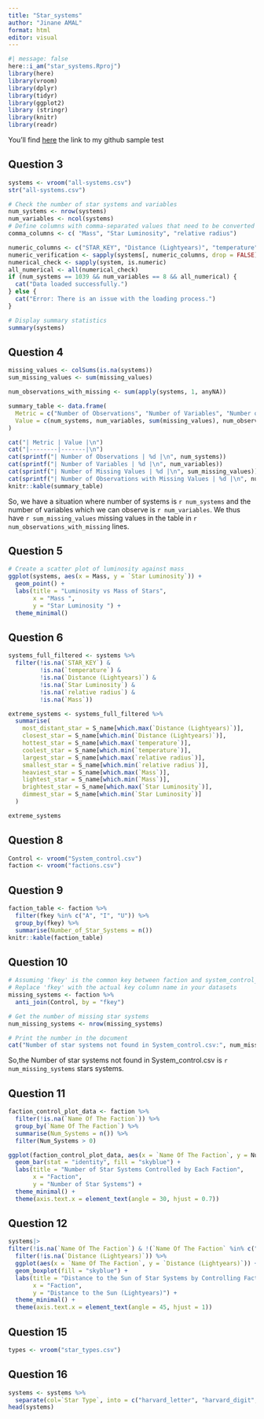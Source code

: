 ```yaml
---
title: "Star_systems"
author: "Jinane AMAL"
format: html
editor: visual
---
```


```r
#| message: false
here::i_am("star_systems.Rproj")
library(here)
library(vroom)
library(dplyr)
library(tidyr)
library(ggplot2)
library (stringr)
library(knitr)
library(readr)
```

You'll find [here](https://github.com/jinane1amal/star_systems.git) the link to my github sample test

## Question 3

```r
systems <- vroom("all-systems.csv")
str("all-systems.csv")
```

```r
# Check the number of star systems and variables
num_systems <- nrow(systems)
num_variables <- ncol(systems)
# Define columns with comma-separated values that need to be converted to numeric
comma_columns <- c( "Mass", "Star Luminosity", "relative radius")

numeric_columns <- c("STAR_KEY", "Distance (Lightyears)", "temperature", "Mass", "Star Luminosity", "relative radius")
numeric_verification <- sapply(systems[, numeric_columns, drop = FALSE], is.numeric)
numerical_check <- sapply(system, is.numeric)
all_numerical <- all(numerical_check)
if (num_systems == 1039 && num_variables == 8 && all_numerical) {
  cat("Data loaded successfully.")
} else {
  cat("Error: There is an issue with the loading process.")
}

# Display summary statistics
summary(systems)

```

## Question 4

```r

missing_values <- colSums(is.na(systems))
sum_missing_values <- sum(missing_values)

num_observations_with_missing <- sum(apply(systems, 1, anyNA))

summary_table <- data.frame(
  Metric = c("Number of Observations", "Number of Variables", "Number of Missing Values", "Number of Observations with Missing Values"),
  Value = c(num_systems, num_variables, sum(missing_values), num_observations_with_missing)
)

cat("| Metric | Value |\n")
cat("|--------|-------|\n")
cat(sprintf("| Number of Observations | %d |\n", num_systems))
cat(sprintf("| Number of Variables | %d |\n", num_variables))
cat(sprintf("| Number of Missing Values | %d |\n", sum_missing_values))
cat(sprintf("| Number of Observations with Missing Values | %d |\n", num_observations_with_missing))
knitr::kable(summary_table)
```

So, we have a situation where number of systems is `r num_systems` and the number of variables which we can observe is `r num_variables`. We thus have `r sum_missing_values ` missing values in the table in `r num_observations_with_missing` lines.

## Question 5

```r

# Create a scatter plot of luminosity against mass
ggplot(systems, aes(x = Mass, y = `Star Luminosity`)) +
  geom_point() +
  labs(title = "Luminosity vs Mass of Stars",
       x = "Mass ",
       y = "Star Luminosity ") +
  theme_minimal()
```
## Question 6


```r
systems_full_filtered <- systems %>%
  filter(!is.na(`STAR_KEY`) & 
         !is.na(`temperature`) & 
         !is.na(`Distance (Lightyears)`) & 
         !is.na(`Star Luminosity`) & 
         !is.na(`relative radius`) & 
         !is.na(`Mass`))

```
                                                             
```r
extreme_systems <- systems_full_filtered %>%
  summarise(
    most_distant_star = S_name[which.max(`Distance (Lightyears)`)],
    closest_star = S_name[which.min(`Distance (Lightyears)`)],
    hottest_star = S_name[which.max(`temperature`)],
    coolest_star = S_name[which.min(`temperature`)],
    largest_star = S_name[which.max(`relative radius`)],
    smallest_star = S_name[which.min(`relative radius`)],
    heaviest_star = S_name[which.max(`Mass`)],
    lightest_star = S_name[which.min(`Mass`)],
    brightest_star = S_name[which.max(`Star Luminosity`)],
    dimmest_star = S_name[which.min(`Star Luminosity`)]
  )

extreme_systems

```

## Question 8

```r
Control <- vroom("System_control.csv")
faction <- vroom("factions.csv")
```
## Question 9

```r
faction_table <- faction %>%
  filter(fkey %in% c("A", "I", "U")) %>%
  group_by(fkey) %>%
  summarise(Number_of_Star_Systems = n())
knitr::kable(faction_table)
```



## Question 10

```r


# Assuming 'fkey' is the common key between faction and system_control_data
# Replace 'fkey' with the actual key column name in your datasets
missing_systems <- faction %>%
  anti_join(Control, by = "fkey")

# Get the number of missing star systems
num_missing_systems <- nrow(missing_systems)

# Print the number in the document
cat("Number of star systems not found in System_control.csv:", num_missing_systems)

```
So,the Number of star systems not found in System_control.csv is `r num_missing_systems` stars systems.

## Question 11

```r

faction_control_plot_data <- faction %>%
  filter(!is.na(`Name Of The Faction`)) %>%
  group_by(`Name Of The Faction`) %>%
  summarise(Num_Systems = n()) %>%
  filter(Num_Systems > 0)

ggplot(faction_control_plot_data, aes(x = `Name Of The Faction`, y = Num_Systems)) +
  geom_bar(stat = "identity", fill = "skyblue") +
  labs(title = "Number of Star Systems Controlled by Each Faction",
       x = "Faction",
       y = "Number of Star Systems") +
  theme_minimal() +
  theme(axis.text.x = element_text(angle = 30, hjust = 0.7))

```



## Question 12
```r
systems|>
filter(!is.na(`Name Of The Faction`) & !(`Name Of The Faction` %in% c("A", "I", "U"))) %>%
  filter(!is.na(`Distance (Lightyears)`)) %>%
  ggplot(aes(x = `Name Of The Faction`, y = `Distance (Lightyears)`)) +
  geom_boxplot(fill = "skyblue") +
  labs(title = "Distance to the Sun of Star Systems by Controlling Faction",
       x = "Faction",
       y = "Distance to the Sun (Lightyears)") +
  theme_minimal() +
  theme(axis.text.x = element_text(angle = 45, hjust = 1))
```


 
## Question 15
```r
types <- vroom("star_types.csv")

```


## Question 16
```r

systems <- systems %>%
  separate(col=`Star Type`, into = c("harvard_letter", "harvard_digit", "yerkes_class"), sep ="\\-")
head(systems)

```

